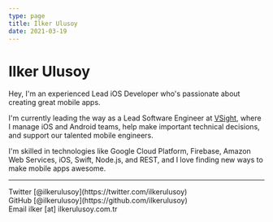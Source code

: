 ```yaml
---
type: page
title: İlker Ulusoy
date: 2021-03-19
---
```


# Ilker Ulusoy

Hey, I'm an experienced Lead iOS Developer who's passionate about creating great mobile apps. 

I'm currently leading the way as a Lead Software Engineer at [VSight](https://www.vsight.io), where I manage iOS and Android teams, help make important technical decisions, and support our talented mobile engineers. 

I'm skilled in technologies like Google Cloud Platform, Firebase, Amazon Web Services, iOS, Swift, Node.js, and REST, and I love finding new ways to make mobile apps awesome.

---

<div>
  Twitter [@ilkerulusoy](https://twitter.com/ilkerulusoy)
  <br />
  GitHub [@ilkerulusoy](https://github.com/ilkerulusoy)
  <br />
  Email ilker [at] ilkerulusoy.com.tr
</div>
